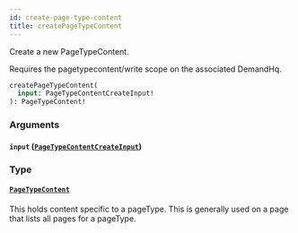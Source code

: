 ```yaml
---
id: create-page-type-content
title: createPageTypeContent
---
```



Create a new PageTypeContent.
                
Requires the pagetypecontent/write scope on the associated DemandHq.


```graphql
createPageTypeContent(
  input: PageTypeContentCreateInput!
): PageTypeContent!

```


### Arguments

#### `input` ([`PageTypeContentCreateInput`](/developers/demandhq-apis/demand-api/graphql/reference/inputs/page-type-content-create-input))




### Type

#### [`PageTypeContent`](/developers/demandhq-apis/demand-api/graphql/reference/objects/page-type-content) 

This holds content specific to a pageType. This is generally used on a page that lists all pages for a pageType.




